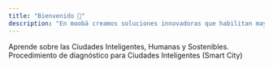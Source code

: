 ```yaml
---
title: "Bienvenido 👋"
description: "En moobä creamos soluciones innovadoras que habilitan mayor libertad de acción y generan oportunidades transformadoras para las comunidades, permitiéndoles construir un futuro mejor. Nuestro enfoque prioriza el bienestar colectivo, el cuidado del planeta y el desarrollo sostenible, fomentando ciudades más inteligentes, inclusivas y resilientes"
---
```


<Columns cols={2}>
  <Card title="Aprende conceptos" icon="graduation-cap" href="/ciudad-inteligente">
    Aprende sobre las Ciudades Inteligentes, Humanas y Sostenibles.
  </Card>
  <Card title="Diagnóstico de Ciudad Inteligente" icon="newspaper" href="/diagnostico-smart-city">
    Procedimiento de diagnóstico para Ciudades Inteligentes (Smart City)
  </Card>
</Columns>